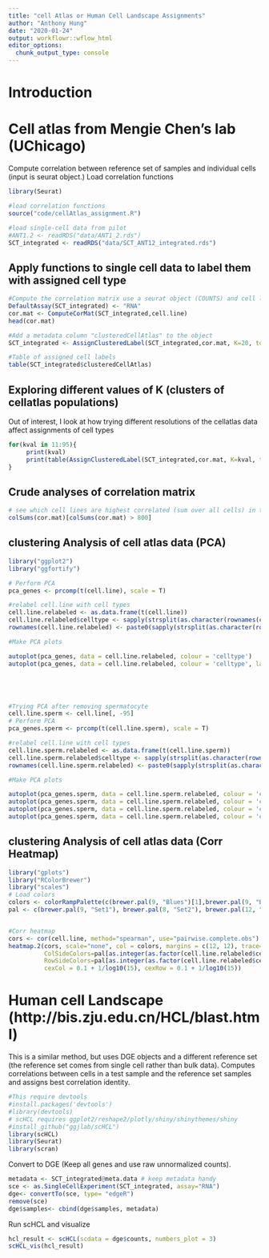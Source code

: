 ```yaml
---
title: "cell Atlas or Human Cell Landscape Assignments"
author: "Anthony Hung"
date: "2020-01-24"
output: workflowr::wflow_html
editor_options:
  chunk_output_type: console
---
```


# Introduction

# Cell atlas from Mengie Chen's lab (UChicago)
Compute correlation between reference set of samples and individual cells (input is seurat object.)
Load correlation functions

```r
library(Seurat)

#load correlation functions
source("code/cellAtlas_assignment.R")

#load single-cell data from pilot
#ANT1.2 <- readRDS("data/ANT1_2.rds")
SCT_integrated <- readRDS("data/SCT_ANT12_integrated.rds")
```

## Apply functions to single cell data to label them with assigned cell type

```r
#Compute the correlation matrix use a seurat object (COUNTS) and cell line matrix as input
DefaultAssay(SCT_integrated) <- "RNA"
cor.mat <- ComputeCorMat(SCT_integrated,cell.line)
head(cor.mat)

#Add a metadata column "clusteredCellAtlas" to the object
SCT_integrated <- AssignClusteredLabel(SCT_integrated,cor.mat, K=20, topCorrelation=5)

#Table of assigned cell labels
table(SCT_integrated$clusteredCellAtlas)
```

## Exploring different values of K (clusters of cellatlas populations)

Out of interest, I look at how trying different resolutions of the cellatlas data affect assignments of cell types

```r
for(kval in 11:95){
     print(kval)
     print(table(AssignClusteredLabel(SCT_integrated,cor.mat, K=kval, topCorrelation=5)$clusteredCellAtlas))
}

```


## Crude analyses of correlation matrix

```r
# see which cell lines are highest correlated (sum over all cells) in the data with the summed values
colSums(cor.mat)[colSums(cor.mat) > 800]

```

## clustering Analysis of cell atlas data (PCA)

```r
library("ggplot2")
library("ggfortify")

# Perform PCA
pca_genes <- prcomp(t(cell.line), scale = T)

#relabel cell.line with cell types
cell.line.relabeled <- as.data.frame(t(cell.line))
cell.line.relabeled$celltype <- sapply(strsplit(as.character(rownames(cell.line.relabeled)), "\\_"), "[[", 2)
rownames(cell.line.relabeled) <- paste0(sapply(strsplit(as.character(rownames(cell.line.relabeled)), "\\_"), "[[", 1), " ", sapply(strsplit(as.character(rownames(cell.line.relabeled)), "\\_"), "[[", 2))

#Make PCA plots

autoplot(pca_genes, data = cell.line.relabeled, colour = 'celltype')
autoplot(pca_genes, data = cell.line.relabeled, colour = 'celltype', label=T)





#Trying PCA after removing spermatocyte
cell.line.sperm <- cell.line[, -95]
# Perform PCA
pca_genes.sperm <- prcomp(t(cell.line.sperm), scale = T)

#relabel cell.line with cell types
cell.line.sperm.relabeled <- as.data.frame(t(cell.line.sperm))
cell.line.sperm.relabeled$celltype <- sapply(strsplit(as.character(rownames(cell.line.sperm.relabeled)), "\\_"), "[[", 2)
rownames(cell.line.sperm.relabeled) <- paste0(sapply(strsplit(as.character(rownames(cell.line.sperm.relabeled)), "\\_"), "[[", 1), " ", sapply(strsplit(as.character(rownames(cell.line.sperm.relabeled)), "\\_"), "[[", 2))

#Make PCA plots

autoplot(pca_genes.sperm, data = cell.line.sperm.relabeled, colour = 'celltype')
autoplot(pca_genes.sperm, data = cell.line.sperm.relabeled, colour = 'celltype', label=T) + theme(legend.position = "none")
autoplot(pca_genes.sperm, data = cell.line.sperm.relabeled, colour = 'celltype', label=T, x=2, y=3) + theme(legend.position = "none")
autoplot(pca_genes.sperm, data = cell.line.sperm.relabeled, colour = 'celltype', label=T, x=3, y=4) + theme(legend.position = "none")

```

## clustering Analysis of cell atlas data (Corr Heatmap)

```r
library("gplots")
library("RColorBrewer")
library("scales")
# Load colors 
colors <- colorRampPalette(c(brewer.pal(9, "Blues")[1],brewer.pal(9, "Blues")[9]))(100)
pal <- c(brewer.pal(9, "Set1"), brewer.pal(8, "Set2"), brewer.pal(12, "Set3"))


#Corr heatmap
cors <- cor(cell.line, method="spearman", use="pairwise.complete.obs")
heatmap.2(cors, scale="none", col = colors, margins = c(12, 12), trace='none', denscol="white", labCol=cell.line.relabeled$celltype,
          ColSideColors=pal[as.integer(as.factor(cell.line.relabeled$celltype))],
          RowSideColors=pal[as.integer(as.factor(cell.line.relabeled$celltype))],
          cexCol = 0.1 + 1/log10(15), cexRow = 0.1 + 1/log10(15))

```



# Human cell Landscape (http://bis.zju.edu.cn/HCL/blast.html)

This is a similar method, but uses DGE objects and a different reference set (the reference set comes from single cell rather than bulk data). Computes correlations between cells in a test sample and the reference set samples and assigns best correlation identity.

```r
#This require devtools  
#install.packages('devtools')
#library(devtools)
# scHCL requires ggplot2/reshape2/plotly/shiny/shinythemes/shiny
#install_github("ggjlab/scHCL")
library(scHCL)
library(Seurat)
library(scran)
```

Convert to DGE (Keep all genes and use raw unnormalized counts).

```r
metadata <- SCT_integrated@meta.data # keep metadata handy
sce <- as.SingleCellExperiment(SCT_integrated, assay="RNA")
dge<- convertTo(sce, type= "edgeR")
remove(sce)
dge$samples<- cbind(dge$samples, metadata)
```

Run scHCL and visualize

```r
hcl_result <- scHCL(scdata = dge$counts, numbers_plot = 3)
scHCL_vis(hcl_result)
```

